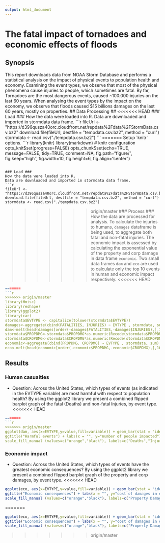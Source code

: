 ```yaml
---
output: html_document
---
```

# The fatal impact of tornadoes and economic effects of floods #
## Synopsis ##
This report downloads data from NOAA Storm Database and performs a statistical analysis on the impact of physical events to population health and economy.
Examining the event types, we observe that most of the physical phenomena cause injuries to people, which sometimes are fatal. By far, Tornadoes are the most dangerous events, caused ~100.000 injuries on the last 60 years.
When analysing the event types by the impact on the economy, we observe that floods caused $15 billions damages on the last 60 years, mostly on properties.
## Data Processing ##
<<<<<<< HEAD
### Load ###
How the data were loaded into R.
Data are downloaded and imported in stormdata data frame.
```r
fileUrl <- "https://d396qusza40orc.cloudfront.net/repdata%2Fdata%2FStormData.csv.bz2"
download.file(fileUrl, destfile = "tempdata.csv.bz2", method = "curl")
stormdata <- read.csv("./tempdata.csv.bz2")
```
=======
Setup `knitr` options.
```r
library(knitr)
library(markdown)
# knitr configuration
opts_knit$set(progress=FALSE)
opts_chunk$set(echo=TRUE, message=FALSE, tidy=TRUE, comment=NA,
               fig.path="figure/", fig.keep="high", fig.width=10, fig.height=6,
               fig.align="center")
```

### Load ###
How the data were loaded into R.
Data are downloaded and imported in stormdata data frame.
```r
fileUrl <- "https://d396qusza40orc.cloudfront.net/repdata%2Fdata%2FStormData.csv.bz2"
download.file(fileUrl, destfile = "tempdata.csv.bz2", method = "curl")
stormdata <- read.csv("./tempdata.csv.bz2")
```
>>>>>>> origin/master
### Process ###
How the data are processed for analysis.
To calculate the injuries to humans, `damages` dataframe is being used, to aggregate both fatal and non-fatal injuries.
The economic impact is assessed by calculating the exponential value of the property and corp damage in data frame `economic`.
Two small data frames `dam` and `eco` are used to calculate only the top 10 events in human and economic impact respectively.
<<<<<<< HEAD
```r
=======
```r
>>>>>>> origin/master
library(Hmisc)
library(reshape)
library(ggplot2)
library(car)
stormdata$EVTYPE <- capitalize(tolower(stormdata$EVTYPE))
damages<-aggregate(cbind(FATALITIES, INJURIES) ~ EVTYPE , stormdata, sum)
dam<-melt(head(damages[order(-damages$FATALITIES,-damages$INJURIES),],10))
stormdata$PROPDMG<-stormdata$PROPDMG*as.numeric(Recode(stormdata$PROPDMGEXP, "'0'=1;'1'=10;'2'=100;'3'=1000;'4'=10000;'5'=100000;'6'=1000000;'7'=10000000;'8'=100000000;'B'=1000000000;'h'=100;'H'=100;'K'=1000;'m'=1000000;'M'=1000000;'-'=0;'?'=0;'+'=0",as.factor.result=FALSE))
stormdata$CROPDMG<-stormdata$CROPDMG*as.numeric(Recode(stormdata$CROPDMGEXP, "'0'=1;'2'=100;'B'=1000000000;'k'=1000;'K'=1000;'m'=1000000;'M'=1000000;''=0;'?'=0",as.factor.result=FALSE))
economic<-aggregate(cbind(PROPDMG, CROPDMG) ~ EVTYPE , stormdata, sum)
eco<-melt(head(economic[order(-economic$PROPDMG,-economic$CROPDMG),],10))
```
## Results ##
### Human casualties ###
* Question: Across the United States, which types of events (as indicated in the EVTYPE variable) are most harmful with respect to population health?
By using the ggplot2 library we present a combined flipped barplot graph of the fatal (Deaths) and non-fatal Injuries, by event type.
<<<<<<< HEAD
```r
=======
```r
>>>>>>> origin/master
ggplot(dam, aes(x=EVTYPE,y=value,fill=variable)) + geom_bar(stat = "identity") + coord_flip() +
ggtitle("Harmful events") + labs(x = "", y="number of people impacted") +
scale_fill_manual (values=c("orange","black"), labels=c("Deaths","Injuries"))
```
### Economic impact ###
* Question: Across the United States, which types of events have the greatest economic consequences?
By using the ggplot2 library we present a combined flipped barplot graph of the property and corp damages, by event type.
<<<<<<< HEAD
```r
ggplot(eco, aes(x=EVTYPE,y=value,fill=variable)) + geom_bar(stat = "identity") + coord_flip() +
ggtitle("Economic consequences") + labs(x = "", y="cost of damages in dollars") +
scale_fill_manual (values=c("orange","black"), labels=c("Property Damage","Crop Damage"))
```
=======
```r
ggplot(eco, aes(x=EVTYPE,y=value,fill=variable)) + geom_bar(stat = "identity") + coord_flip() +
ggtitle("Economic consequences") + labs(x = "", y="cost of damages in dollars") +
scale_fill_manual (values=c("orange","black"), labels=c("Property Damage","Crop Damage"))
```
>>>>>>> origin/master

